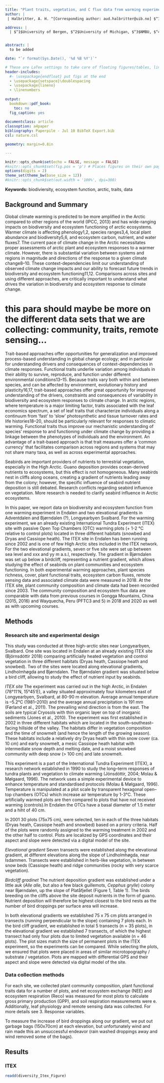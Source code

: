 ```yaml
---
title: "Plant traits, vegetation, and C flux data from warming experiments and elevation gradients in Adventdalen, Svalbard."
author: |
 | Halbritter, A. H. ^[Corresponding author: aud.halbritter@uib.no] $^1$, Althuizen, I. $^2$, Pernille Bronken Eidesen, Geir Wing Gabrielsen,  Jonathan Henn, Ingibjörg Svala Jónsdóttir,  Kari Klanderud, Marc Macias-Fauria, Yadvinder Malhi, Brian Salvin Maitner, Sean Michaletz, Lori Patrick, Ruben Roos, Richard Telford, Polly Bass, Katrín Björnsdóttir, Lucely Lucero Vilca Bustamante, Adam Chmurzynski, Shuli Chen, Siri Vatsø Haugum, Julia Kemppinen, Kai Lepley, Yaoqi Li, Mary Linabury, Ilaíne Silveira Matos, Barbara M. Neto-Bradley, Molly Ng, Pekka Niittynen, Silje Östman, Karolína Pánková, Nina Roth, Matiss Castorena Salaks, Marcus Spiegel, Eleanor Thomson, Alexander Sæle Vågenes, Brian Enquist, Vigdis Vandvik

address: |
  | $^1$University of Bergen, $^2$University of Michigan, $^3$NMBU, $^4$Nina


abstract: |
  to be added

date: "`r format(Sys.Date(), '%d %B %Y')`"

# These are LaTex settings to take care of floating figures/tables, line spacing, etc
header-includes:
  #- \usepackage{endfloat} put figs at the end
  - \usepackage{setspace}\doublespacing
  - \usepackage{lineno}
  - \linenumbers
  
output:
  bookdown::pdf_book:
    toc: no
  fig_caption: yes
  
documentclass: article
classoption: a4paper
bibliography: Paperpile - Jul 10 BibTeX Export.bib
csl: nature.csl

geometry: margin=0.8in

---
```


```r
knitr::opts_chunk$set(echo = FALSE, message = FALSE)
#knitr::opts_chunk$set(fig.pos = 'p') # Places figures on their own pages
options(digits = 2)
theme_set(theme_bw(base_size = 12))
#knitr::opts_chunk$set(out.width = '100%', dpi=300)

```

**Keywords:** biodiviersity, ecosystem function, arctic, traits, data


## Background and Summary
Global climate warming is predicted to be more amplified in the Arctic compared to other regions of the world (IPCC, 2013) and has wide-ranging impacts on biodiversity and ecosystem functioning of arctic ecosystems. 
Warmer climate is affecting phenology1,2, species ranges3,4, local plant abundance and biodiversity5,6, and ecosystem carbon, nutrient, and water fluxes7. 
The current pace of climate change in the Arctic necessitates proper assessments of arctic plant and ecosystem responses to a warmer climate. 
However, there is substantial variation between systems and regions in magnitude and directions of the response to a given climate change8–10. 
These context-dependencies limit our understanding of observed climate change impacts and our ability to forecast future trends in biodiversity and ecosystem functioning11,12. 
Comparisons across sites and using different approaches, are critically important to understand what drives the variation in biodiversity and ecosystem response to climate change. 

# this para should maybe be more on the different data sets that we are collecting: community, traits, remote sensing...
Trait-based approaches offer opportunities for generalization and improved process-based understanding in global change ecology; and in particular for understanding drivers and consequences of context-dependencies in climate responses. 
Functional traits underlie variation among individuals in their ability to survive, reproduce, and function under different environmental conditions13–15. 
Because traits vary both within and between species, and can be affected by environment, evolutionary history and plasticity16,17, trait-based approaches offer great opportunity for improved understanding of the drivers, constraints and consequences of variability in biodiversity and ecosystem responses to climate change. 
In arctic regions, where temperature is a major limiting factor, traits associated with the leaf economics spectrum, a set of leaf traits that characterize individuals along a continuum from ‘fast’ to ‘slow’ photosynthetic and tissue turnover rates and life histories18–20, should be particularly relevant for responses to climatic warming. 
Functional traits thus improve our mechanistic understanding of species’ response to and functioning under climate change by providing a linkage between the phenotypes of individuals and the environment. 
An advantage of a trait-based approach is that trait measures offer a ‘common currency’ that facilitates comparison across regions and systems that may not share many taxa, as well as across experimental approaches. 

Seabirds are important providers of nutrients to terrestrial vegetation, especially in the High Arctic. 
Guano deposition provides ocean-derived nutrients to ecosystems, but this effect is not homogeneous. 
Many seabirds nest in cliffs along oceans, creating a gradient of nutrients leading away from the colony; however, the specific influence of seabird nutrient deposition is still debated. 
Research conflicts regarding seabird influence on vegetation. More research is needed to clarify seabird influence in Arctic ecosystems.

In this paper, we report data on biodiversity and ecosystem function from one warming experiment in Endalen and two elevational gradients in Adventdalen and Bjørndalen (?), Longyearbyen Svalbard.
For the warming experiment, we an already existing International Tundra Experiment (ITEX) site with passive Open Top Chambers (OTC) warming plots (+ 1-2 °C relative to control plots) located in three different habitats (snowbed and Dryas and Cassiope heath). 
The ITEX site in Endalen has been running since 2002 and is one of few High Arctic sites included in the ITEX network.
For the two elevational gradients, seven or five site were set up between sea level and xxx and yy m a.s.l, respectively.
The gradient in Bjørndalen was set up below a birdcliff, representing a nutrient gradient, which allows studying the effect of seabirds on plant communities and ecosystem functioning.
In both experimental warming approaches, plant species richness, cover, plant functional traits, ecosystem carbon fluxes, remote sensing data and associated climate data were measured in 2018. At the ITEX site, plant community composition and climate data had been recorded since 2003.
The community composition and ecosystem flux data are comparable with data from previous courses in Gongga Mountains, China (2015, 2016) and Wayquecha, Peru (PFTC3 and 5) in 2018 and 2020 as well as with upcoming courses.

 




## Methods

### Research site and experimental design

This study was conducted at three high-arctic sites near Longyearbyen, Svalbard. 
One site was located in Endalen at an already existing ITEX site (Björnsdóttir 2018) comparing artificially heated vegetation and control vegetation in three different habitats (Dryas heath, Cassiope heath and snowbed). 
Two of the sites were located along elevational gradients, Lindholmhøgda and Bjørndalen. 
The Bjørndalen gradient was situated below a bird cliff, allowing to study the effect of nutrient input by seabirds.  


*ITEX site*
The experiment was carried out in the high Arctic, in Endalen (78°11‘N, 15°45‘E), a valley situated approximately four kilometers east of Longyearbyen, Svalbard, at 80-90 m elevation. Average annual temperature is –5.2°C (1981–2010) and the average annual precipitation is 191 mm (Førland et al., 2011). The prevailing wind direction is from the east. The soils are typical Cryosols with thin organic layer on top of inorganic sediments (Jones et al., 2010). The experiment was first established in 2002 in three different habitats which are located in the south–southeast–facing hillside of the valley. The habitats differ in vegetation composition and the time of snowmelt (and hence the length of the growing season). These habitats include a relatively dry Dryas heath with thin snow cover (ca. 10 cm) and early snowmelt, a mesic Cassiope heath habitat with intermediate snow depth and melting date, and a moist snowbed community with deep snow (> 100 cm) and late snowmelt.

This experiment is a part of the International Tundra Experiment (ITEX), a research network established in 1990 to study the long–term responses of tundra plants and vegetation to climate warming (Jónsdóttir, 2004; Molau & Mølgaard, 1996). The network uses a simple experimental device to enhance temperature and standardised protocols (Molau & Mølgaard, 1996). Temperature is manipulated at a plot scale by transparent hexagonal open–top chambers (OTCs) which increase air temperature by 1-3°C. These artificially warmed plots are then compared to plots that have not received warming (controls).In Endalen the OTCs have a basal diameter of 1.5 meter and a hiht of 40 cm. 

In 2001 30 plots (75x75 cm), were selected, ten in each of the three habitats (Dryas heath, Cassiope heath and snowbed) based on a priory criteria. Half of the plots were randomly assigned to the warming treatment in 2002 and the other half to control. Plots are localized by GPS coordinates and their aspect and slope were detected via a digital model of the site.



*Elevational gradient*
Seven transects were established along the elevational gradient, at different elevations along the slope of Lindholmhøgda, near Isdammen.  Transects were established in herb-like vegetation, in between snow beds (Cassiope heath) and ridge communities (rocky with very scarce vegetation).


*Birdcliff gradinet*
The nutrient deposition gradient was established under a little auk (*Alle alle*, but also a few black guillemots, *Cepphus grylle*) colony near Bjørndalen, up the slope of Platåfjellet (Figure 1, Table 1).
The birds breeding on the cliffs above the site deposit nutrients in the form of guano.
Nutrient deposition will therefore be highest closest to the bird nests as the number of bird droppings per surface area will increase.


In both elevational gradients we established 75 x 75 cm plots arranged in transects (running perpendicular to the slope) containing 7 plots each. 
In the bird cliff gradient, we established in total 5 transects (n = 35 plots), in the elevational gradient we established 7 transects, of which the highest transect had only four plots due to limited vegetation available (n = 46 plots). 
The plot sizes match the size of permanent plots in the ITEX experiment, so the experiments can be compared. 
While selecting the plots, we ensured that plots were placed in areas of similar microtopography / substrate / vegetation. 
Plots are mapped with differential GPS and their aspect and slope were detected via digital model of the site. 



### Data collection methods
For each site, we collected plant community composition, plant functional traits data for a number of plots, and net ecosystem exchange (NEE) and ecosystem respiration (Reco) was measured for most plots to calculate gross primary production (GPP), and soil respiration measurements were e. Additionally, leaf physiology and remote sensing data was collected. For more details see 3. Response variables.

 

To measure the increase of bird droppings along our gradient, we put out garbage bags (150x70cm) at each elevation, but unfortunately wind and rain made this an unsuccessful endeavor (rain washed droppings away and wind removed some of the bags). 





## Results

### ITEX
```r
readd(diversity_Itex_Figure)

```
